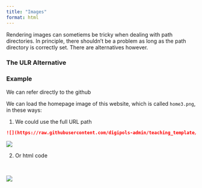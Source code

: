 ```yaml
---
title: "Images"
format: html
---
```


Rendering images can sometiems be tricky when dealing with path directories. In principle, there shouldn't be a problem as long as the path directory is correctly set. There are alternatives however. 

### The ULR Alternative

### Example

We can refer directly to the github

We can load the homepage image of this website, which is called `home3.png`, in these ways:

1. We could use the full URL path
```markdown
![](https://raw.githubusercontent.com/digipols-admin/teaching_template/main/images/home3.png)
```

![](https://raw.githubusercontent.com/digipols-admin/teaching_template/main/images/home3.png)


2. Or html code

<br>

<img src="https://raw.githubusercontent.com/digipols-admin/teaching_template/main/images/home3.png">

